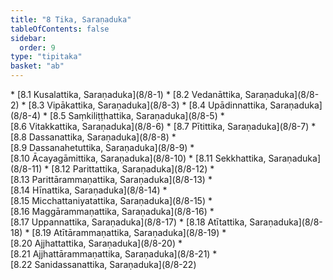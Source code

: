 ```yaml
---
title: "8 Tika, Saraṇaduka"
tableOfContents: false
sidebar:
  order: 9
type: "tipitaka"
basket: "ab"
---
```



<DynamicBreadcrumb />



<TableOfContents>
* [8.1 Kusalattika, Saraṇaduka](8/8-1)
* [8.2 Vedanāttika, Saraṇaduka](8/8-2)
* [8.3 Vipākattika, Saraṇaduka](8/8-3)
* [8.4 Upādinnattika, Saraṇaduka](8/8-4)
* [8.5 Saṃkiliṭṭhattika, Saraṇaduka](8/8-5)
* [8.6 Vitakkattika, Saraṇaduka](8/8-6)
* [8.7 Pītittika, Saraṇaduka](8/8-7)
* [8.8 Dassanattika, Saraṇaduka](8/8-8)
* [8.9 Dassanahetuttika, Saraṇaduka](8/8-9)
* [8.10 Ācayagāmittika, Saraṇaduka](8/8-10)
* [8.11 Sekkhattika, Saraṇaduka](8/8-11)
* [8.12 Parittattika, Saraṇaduka](8/8-12)
* [8.13 Parittārammaṇattika, Saraṇaduka](8/8-13)
* [8.14 Hīnattika, Saraṇaduka](8/8-14)
* [8.15 Micchattaniyatattika, Saraṇaduka](8/8-15)
* [8.16 Maggārammaṇattika, Saraṇaduka](8/8-16)
* [8.17 Uppannattika, Saraṇaduka](8/8-17)
* [8.18 Atītattika, Saraṇaduka](8/8-18)
* [8.19 Atītārammaṇattika, Saraṇaduka](8/8-19)
* [8.20 Ajjhattattika, Saraṇaduka](8/8-20)
* [8.21 Ajjhattārammaṇattika, Saraṇaduka](8/8-21)
* [8.22 Sanidassanattika, Saraṇaduka](8/8-22)
</TableOfContents>